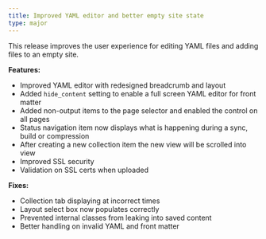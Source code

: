 ```yaml
---
title: Improved YAML editor and better empty site state
type: major
---
```



This release improves the user experience for editing YAML files and adding files to an empty site.

**Features:**

* Improved YAML editor with redesigned breadcrumb and layout
* Added `hide_content` setting to enable a full screen YAML editor for front matter
* Added non-output items to the page selector and enabled the control on all pages
* Status navigation item now displays what is happening during a sync, build or compression
* After creating a new collection item the new view will be scrolled into view
* Improved SSL security
* Validation on SSL certs when uploaded


**Fixes:**

* Collection tab displaying at incorrect times
* Layout select box now populates correctly
* Prevented internal classes from leaking into saved content
* Better handling on invalid YAML and front matter
